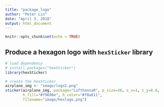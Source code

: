 ```yaml
---
title: "package_logo"
author: "Peter Lin"
date: "April 3, 2018"
output: html_document
---
```


```r
knitr::opts_chunk$set(echo = TRUE)
```

## Produce a hexagon logo with `hexSticker` library

```r
# load dependency
# install.packages("hexSticker")
library(hexSticker)
```

```r
# create the hexSticker
airplane_img <- "image/logo2.png"
sticker(airplane_img, package="LufthansaR", p_size=20, s_x=1, s_y=0.8, s_width=.55,
        h_fill="#f9690e", h_color="#f0a611",
        filename="image/hexlogo.png")
```

